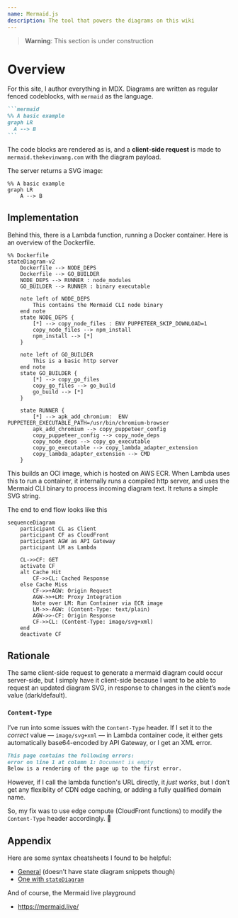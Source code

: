 ```yaml
---
name: Mermaid.js
description: The tool that powers the diagrams on this wiki
---
```


> **Warning**: This section is under construction

# Overview

For this site, I author everything in MDX. Diagrams are written as regular
fenced codeblocks, with `mermaid` as the language.

````markdown
```mermaid
%% A basic example
graph LR
  A --> B
```
````

The code blocks are rendered as is, and a **client-side request** is made
to `mermaid.thekevinwang.com` with the diagram payload.

The server returns a SVG image:

```mermaid
%% A basic example
graph LR
    A --> B
```

## Implementation

Behind this, there is a Lambda function, running a Docker container. Here is
an overview of the Dockerfile.

```mermaid
%% Dockerfile
stateDiagram-v2
    Dockerfile --> NODE_DEPS
    Dockerfile --> GO_BUILDER
    NODE_DEPS --> RUNNER : node_modules
    GO_BUILDER --> RUNNER : binary executable

    note left of NODE_DEPS
        This contains the Mermaid CLI node binary
    end note
    state NODE_DEPS {
        [*] --> copy_node_files : ENV PUPPETEER_SKIP_DOWNLOAD=1
        copy_node_files --> npm_install
        npm_install --> [*]
    }

    note left of GO_BUILDER
        This is a basic http server
    end note
    state GO_BUILDER {
        [*] --> copy_go_files
        copy_go_files --> go_build
        go_build --> [*]
    }

    state RUNNER {
        [*] --> apk_add_chromium:  ENV PUPPETEER_EXECUTABLE_PATH=/usr/bin/chromium-browser
        apk_add_chromium --> copy_puppeteer_config
        copy_puppeteer_config --> copy_node_deps
        copy_node_deps --> copy_go_executable
        copy_go_executable --> copy_lambda_adapter_extension
        copy_lambda_adapter_extension --> CMD
    }
```

This builds an OCI image, which is hosted on AWS ECR. When Lambda uses this
to run a container, it internally runs a compiled http server, and uses the
Mermaid CLI binary to process incoming diagram text. It retuns a simple SVG
string.

The end to end flow looks like this

```mermaid
sequenceDiagram
    participant CL as Client
    participant CF as CloudFront
    participant AGW as API Gateway
    participant LM as Lambda

    CL->>CF: GET
    activate CF
    alt Cache Hit
        CF->>CL: Cached Response
    else Cache Miss
        CF->>+AGW: Origin Request
        AGW->>+LM: Proxy Integration
        Note over LM: Run Container via ECR image
        LM->>-AGW: (Content-Type: text/plain)
        AGW->>-CF: Origin Response
        CF->>CL: (Content-Type: image/svg+xml)
    end
    deactivate CF
```

## Rationale

The same client-side request to generate a mermaid diagram could occur
server-side, but I simply have it client-side because I want to be
able to request an updated diagram SVG, in response to changes in the
client’s `mode` value (dark/default).

### `Content-Type`

I’ve run into some issues with the `Content-Type` header. If I set it
to the _correct_ value — `image/svg+xml` — in Lambda container code,
it either gets automatically base64-encoded by API Gateway, or I get
an XML error.

```markdown
This page contains the following errors:
error on line 1 at column 1: Document is empty
Below is a rendering of the page up to the first error.
```

However, if I call the lambda function's URL directly, it _just works_,
but I don’t get any flexiblity of CDN edge caching, or adding
a fully qualified domain name.

So, my fix was to use edge compute (CloudFront functions) to
modify the `Content-Type` header accordingly. 🧠

## Appendix

Here are some syntax cheatsheets I found to be helpful:

- [General](https://jojozhuang.github.io/tutorial/mermaid-cheat-sheet/) (doesn’t have state diagram snippets though)
- [One with `stateDiagram`](https://coda.io/@leandro-zubrezki/diagrams-and-visualizations-using-mermaid/state-diagram-6)

And of course, the Mermaid live playground

- https://mermaid.live/
